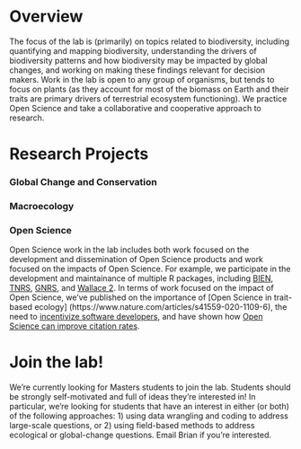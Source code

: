 # Overview
The focus of the lab is (primarily) on topics related to biodiversity, including quantifying and mapping biodiversity, understanding the drivers of biodiversity patterns and how biodiversity may be impacted by global changes, and working on making these findings relevant for decision makers. Work in the lab is open to any group of organisms, but tends to focus on plants (as they account for most of the biomass on Earth and their traits are primary drivers of terrestrial ecosystem functioning).  We practice Open Science and take a collaborative and cooperative approach to research.

# Research Projects
### Global Change and Conservation

### Macroecology

### Open Science
Open Science work in the lab includes both work focused on the development and dissemination of Open Science products and work focused on the impacts of Open Science. For example, we participate in the development and maintainance of multiple R packages, including [BIEN](https://doi.org/10.1111/2041-210X.12861), [TNRS](https://cran.r-project.org/package=TNRS), [GNRS](https://doi.org/10.1371/journal.pone.0268162), and [Wallace 2](https://doi.org/10.1111/ecog.06547). In terms of work focused on the impact of Open Science, we've published on the importance of [Open Science in trait-based ecology] (https://www.nature.com/articles/s41559-020-1109-6), the need to [incentivize software developers](https://www.nature.com/articles/s41559-023-02008-w), and have shown how [Open Science can improve citation rates](https://doi.org/10.1002/ece3.70030).


# Join the lab!
We're currently looking for Masters students to join the lab. Students should be strongly self-motivated and full of ideas they're interested in! In particular, we're looking for students that have an interest in either (or both) of the following approaches: 1) using data wrangling and coding to address large-scale questions, or 2) using field-based methods to address ecological or global-change questions. Email Brian if you're interested.
